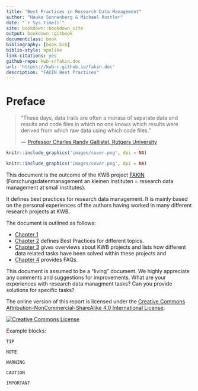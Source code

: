 ---
title: "Best Practices in Research Data Management"
author: "Hauke Sonnenberg & Michael Rustler"
date: "`r Sys.time()`"
site: bookdown::bookdown_site
output: bookdown::gitbook
documentclass: book
bibliography: [book.bib]
biblio-style: apalike
link-citations: yes
github-repo: kwb-r/fakin.doc
url: 'https\://kwb-r.github.io/fakin.doc'
description: "FAKIN Best Practices"
---

# Preface {-#index}

> "These days, data trails are often a morass of separate data and results and 
code files in which no one knows which results were derived from which raw data 
using which code files."
>
> --- [Professor Charles Randy Gallistel, Rutgers University](https://elifesciences.org/labs/7dbeb390/reproducible-document-stack-supporting-the-next-generation-research-article)



```{r fig.align='center', out.width = "400px", echo=FALSE, include=grepl('html', knitr:::pandoc_to()), fig.link='http://www.kompetenz-wasser.de/en/project/fakin-research-data-management/'}
knitr::include_graphics('images/cover.png', dpi = NA)
```

```{r fig.align='center', echo=FALSE, include=grepl('latex|docx', knitr:::pandoc_to()), fig.link='http://www.kompetenz-wasser.de/en/project/fakin-research-data-management/'}
knitr::include_graphics('images/cover.png', dpi = NA)
```


This document is the outcome of the KWB project [FAKIN](http://www.kompetenz-wasser.de/en/project/fakin-research-data-management) 
(Forschungsdatenmanagement an kleinen Instituten = research data management at small institutes).

It defines best practices for research data management. It is mainly based on
the personal experiences of the authors having worked in many different 
research projects at KWB.

The document is outlined as follows:

* [Chapter 1](#introduction) 
* [Chapter 2](#best-practices) defines Best Practices for different topics.
* [Chapter 3](#projects) gives overviews about KWB projects and lists how 
different data related tasks have been solved within these projects and
* [Chapter 4](#faq) provides FAQs.

This document is assumed to be a "living" document. We highly appreciate any
comments and suggestions for improvements. What are your experiences with
research data managment tasks? Can you provide solutions for specific tasks?


The online version of this report is licensed under the [Creative Commons Attribution-NonCommercial-ShareAlike 4.0 International License](http://creativecommons.org/licenses/by-nc-sa/4.0/).

[![Creative Commons License](images/by-nc-sa.png)](http://creativecommons.org/licenses/by-nc-sa/4.0/)

Example blocks:

```{block2,  type='rmdtip'}
TIP
```


```{block2,  type='rmdnote'}
NOTE
```

```{block2,  type='rmdwarning'}
WARNING
```

```{block2,  type='rmdcaution'}
CAUTION
```


```{block2,  type='rmdimportant'}
IMPORTANT
```

